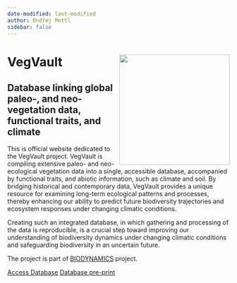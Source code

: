 ```yaml
---
date-modified: last-modified
author: Ondřej Mottl
sidebar: false
---
```


# VegVault<img src="Outputs/Figures/website/VegVault_logo.png" align="right" width="250"/>

## Database linking global paleo-, and neo-vegetation data, functional traits, and climate

This is official website dedicated to the VegVault project. VegVault is compiling extensive paleo- and neo-ecological vegetation data into a single, accessible database, accompanied by functional traits, and abiotic information, such as climate and soil. By bridging historical and contemporary data, VegVault provides a unique resource for examining long-term ecological patterns and processes, thereby enhancing our ability to predict future biodiversity trajectories and ecosystem responses under changing climatic conditions.

Creating such an integrated database, in which gathering and processing of the data is reproducible, is a crucial step toward improving our understanding of biodiversity dynamics under changing climatic conditions and safeguarding biodiversity in an uncertain future.

The project is part of [BIODYNAMICS](https://bit.ly/BIODYNAMICS) project.

[Access Database](/website/database_access.qmd){.btn} [Database pre-print](https://doi.org/10.1101/2025.01.31.635213){.btn}